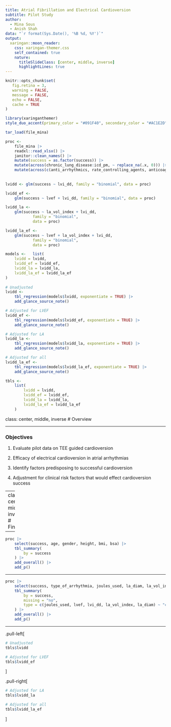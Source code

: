 ```yaml
---
title: Atrial Fibrillation and Electrical Cardioversion
subtitle: Pilot Study
author:
  - Mina Sous
  - Anish Shah
data: "`r format(Sys.Date(), '%B %d, %Y')`"
output:
  xaringan::moon_reader:
    css: xaringan-themer.css
    self_contained: true
    nature:
      titleSlideClass: [center, middle, inverse]
      highlightLines: true
---
```



```r
knitr::opts_chunk$set(
   fig.retina = 3,
   warning = FALSE,
   message = FALSE,
   echo = FALSE,
   cache = TRUE
)
```

```r
library(xaringanthemer)
style_duo_accent(primary_color = "#091F40", secondary_color = "#AC1E2D")
```

```r
tar_load(file_mina)
```


```r

proc <-
	file_mina |>
	readxl::read_xlsx() |>
	janitor::clean_names() |>
	mutate(success = as.factor(success)) |>
	mutate(across(chronic_lung_disease:icd_pm, ~ replace_na(.x, 0))) |>
	mutate(across(c(anti_arrhythmics, rate_controlling_agents, anticoagulants), ~ replace_na(.x, "None"))) 
	
	
lvidd <- glm(success ~ lvi_dd, family = "binomial", data = proc)

lvidd_ef <-
	glm(success ~ lvef + lvi_dd, family = "binomial", data = proc)

lvidd_la <-
	glm(success ~ la_vol_index + lvi_dd,
			family = "binomial",
			data = proc)

lvidd_la_ef <-
	glm(success ~ lvef + la_vol_index + lvi_dd,
			family = "binomial",
			data = proc) 

models <-	list(
	lvidd = lvidd,
	lvidd_ef = lvidd_ef,
	lvidd_la = lvidd_la,
	lvidd_la_ef = lvidd_la_ef
)
	
# Unadjusted
lvidd <- 
	tbl_regression(models$lvidd, exponentiate = TRUE) |>
	add_glance_source_note() 

# Adjusted for LVEF
lvidd_ef <-
	tbl_regression(models$lvidd_ef, exponentiate = TRUE) |>
	add_glance_source_note() 

# Adjusted for LA
lvidd_la <- 
	tbl_regression(models$lvidd_la, exponentiate = TRUE) |>
	add_glance_source_note() 

# Adjusted for all
lvidd_la_ef <- 
	tbl_regression(models$lvidd_la_ef, exponentiate = TRUE) |>
	add_glance_source_note() 

tbls <-
	list(
		lvidd = lvidd, 
		lvidd_ef = lvidd_ef, 
		lvidd_la = lvidd_la, 
		lvidd_la_ef = lvidd_la_ef
	)

```


class: center, middle, inverse
# Overview

---

### Objectives

1. Evaluate pilot data on TEE guided cardioversion

1. Efficacy of electrical cardioversion in atrial arrhythmias

1. Identify factors predisposing to successful cardioversion

1. Adjustment for clinical risk factors that would effect cardioversion success

---
class: center, middle, inverse
# Findings

---

```r
proc |>
	select(success, age, gender, height, bmi, bsa) |>
	tbl_summary(
		by = success
	) |>
	add_overall() |>
	add_p()
```

---

```r
proc |>
	select(success, type_of_arrhythmia, joules_used, la_diam, la_vol_index, lvef, lvi_dd) |>
	tbl_summary(
		by = success,
		missing = "no",
		type = c(joules_used, lvef, lvi_dd, la_vol_index, la_diam) ~ "continuous"
	) |>
	add_overall() |>
	add_p()
```

---

.pull-left[
```r
# Unadjusted
tbls$lvidd

# Adjusted for LVEF
tbls$lvidd_ef
```
]

.pull-right[
```r
# Adjusted for LA
tbls$lvidd_la

# Adjusted for all
tbls$lvidd_la_ef
```
]


